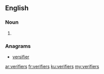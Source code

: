 ==English==

===Noun===
{{head|en|plural}}

# {{plural of|verifier|lang=en}}

===Anagrams===
* [[versifier#English|versifier]]

[[ar:verifiers]]
[[fr:verifiers]]
[[ku:verifiers]]
[[my:verifiers]]